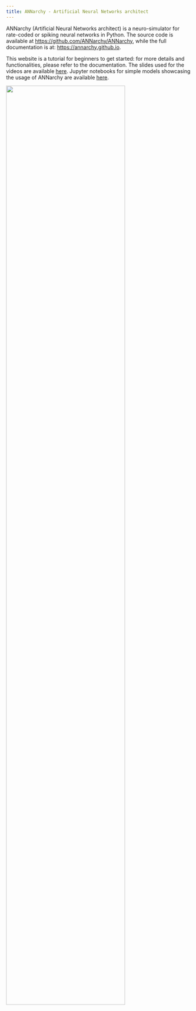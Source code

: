 ```yaml
---
title: ANNarchy - Artificial Neural Networks architect
---
```

ANNarchy (Artificial Neural Networks architect) is a neuro-simulator for rate-coded or spiking neural networks in Python. The source code is available at <https://github.com/ANNarchy/ANNarchy>, while the full documentation is at: <https://annarchy.github.io>.

This website is a tutorial for beginners to get started: for more details and functionalities, please refer to the documentation. The slides used for the videos are available [here](slides/presentation.html). Jupyter notebooks for simple models showcasing the usage of ANNarchy are available [here](https://github.com/ANNarchy/tutorial/tree/master/src/notebooks).

![](img/drawing.svg){width=80%}